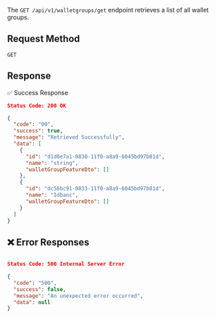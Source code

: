 The `GET /api/v1/walletgroups/get` endpoint retrieves a list of all wallet groups.

## **Request Method**
`GET`


## Response

✅ Success Response

```json
Status Code: 200 OK

{
  "code": "00",
  "success": true,
  "message": "Retrieved Successfully",
  "data": [
    {
      "id": "d1d0e7a1-0830-11f0-a8a9-6045bd97b81d",
      "name": "string",
      "walletGroupFeatureDto": []
    },
    {
      "id": "dc56bc91-0833-11f0-a8a9-6045bd97b81d",
      "name": "Idbanc",
      "walletGroupFeatureDto": []
    }
  ]
}

```

## ❌ Error Responses

```json

Status Code: 500 Internal Server Error

{
  "code": "500",
  "success": false,
  "message": "An unexpected error occurred",
  "data": null
}
